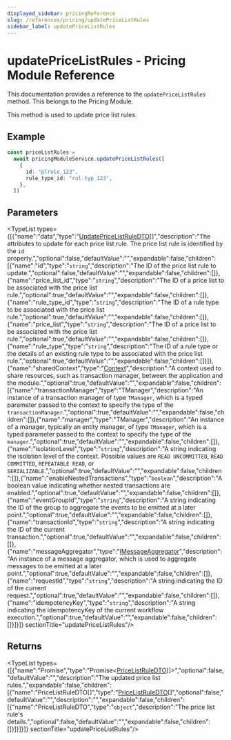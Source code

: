 ```yaml
---
displayed_sidebar: pricingReference
slug: /references/pricing/updatePriceListRules
sidebar_label: updatePriceListRules
---
```



# updatePriceListRules - Pricing Module Reference

This documentation provides a reference to the `updatePriceListRules` method. This belongs to the Pricing Module.

This method is used to update price list rules.

## Example

```ts
const priceListRules =
  await pricingModuleService.updatePriceListRules([
    {
      id: "plrule_123",
      rule_type_id: "rul-typ_123",
    },
  ])
```

## Parameters

<TypeList types={[{"name":"data","type":"[UpdatePriceListRuleDTO](../../interfaces/pricing.UpdatePriceListRuleDTO.mdx)[]","description":"The attributes to update for each price list rule. The price list rule is identified by the `id` property.","optional":false,"defaultValue":"","expandable":false,"children":[{"name":"id","type":"`string`","description":"The ID of the price list rule to update.","optional":false,"defaultValue":"","expandable":false,"children":[]},{"name":"price_list_id","type":"`string`","description":"The ID of a price list to be associated with the price list rule.","optional":true,"defaultValue":"","expandable":false,"children":[]},{"name":"rule_type_id","type":"`string`","description":"The ID of a rule type to be associated with the price list rule.","optional":true,"defaultValue":"","expandable":false,"children":[]},{"name":"price_list","type":"`string`","description":"The ID of a price list to be associated with the price list rule.","optional":true,"defaultValue":"","expandable":false,"children":[]},{"name":"rule_type","type":"`string`","description":"The ID of a rule type or the details of an existing rule type to be associated with the price list rule.","optional":true,"defaultValue":"","expandable":false,"children":[]}]},{"name":"sharedContext","type":"[Context](../../interfaces/pricing.Context.mdx)","description":"A context used to share resources, such as transaction manager, between the application and the module.","optional":true,"defaultValue":"","expandable":false,"children":[{"name":"transactionManager","type":"TManager","description":"An instance of a transaction manager of type `TManager`, which is a typed parameter passed to the context to specify the type of the `transactionManager`.","optional":true,"defaultValue":"","expandable":false,"children":[]},{"name":"manager","type":"TManager","description":"An instance of a manager, typically an entity manager, of type `TManager`, which is a typed parameter passed to the context to specify the type of the `manager`.","optional":true,"defaultValue":"","expandable":false,"children":[]},{"name":"isolationLevel","type":"`string`","description":"A string indicating the isolation level of the context. Possible values are `READ UNCOMMITTED`, `READ COMMITTED`, `REPEATABLE READ`, or `SERIALIZABLE`.","optional":true,"defaultValue":"","expandable":false,"children":[]},{"name":"enableNestedTransactions","type":"`boolean`","description":"A boolean value indicating whether nested transactions are enabled.","optional":true,"defaultValue":"","expandable":false,"children":[]},{"name":"eventGroupId","type":"`string`","description":"A string indicating the ID of the group to aggregate the events to be emitted at a later point.","optional":true,"defaultValue":"","expandable":false,"children":[]},{"name":"transactionId","type":"`string`","description":"A string indicating the ID of the current transaction.","optional":true,"defaultValue":"","expandable":false,"children":[]},{"name":"messageAggregator","type":"[IMessageAggregator](../../interfaces/pricing.IMessageAggregator.mdx)","description":"An instance of a message aggregator, which is used to aggregate messages to be emitted at a later point.","optional":true,"defaultValue":"","expandable":false,"children":[]},{"name":"requestId","type":"`string`","description":"A string indicating the ID of the current request.","optional":true,"defaultValue":"","expandable":false,"children":[]},{"name":"idempotencyKey","type":"`string`","description":"A string indicating the idempotencyKey of the current workflow execution.","optional":true,"defaultValue":"","expandable":false,"children":[]}]}]}  sectionTitle="updatePriceListRules"/>

## Returns

<TypeList types={[{"name":"Promise","type":"Promise&#60;[PriceListRuleDTO](../../interfaces/pricing.PriceListRuleDTO.mdx)[]&#62;","optional":false,"defaultValue":"","description":"The updated price list rules.","expandable":false,"children":[{"name":"PriceListRuleDTO[]","type":"[PriceListRuleDTO](../../interfaces/pricing.PriceListRuleDTO.mdx)[]","optional":false,"defaultValue":"","description":"","expandable":false,"children":[{"name":"PriceListRuleDTO","type":"`object`","description":"The price list rule's details.","optional":false,"defaultValue":"","expandable":false,"children":[]}]}]}]}  sectionTitle="updatePriceListRules"/>
